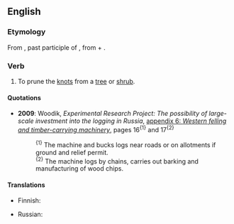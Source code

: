 {{rfv|dictionary word only?}}
==English==

===Etymology===
From {{etyl|la}} {{term|lang=la|abnodatus}}, past participle of {{term|lang=la|abnodare}}, from {{term|lang=la|ab}} + {{term|lang=la|nodus||knot}}.

===Verb===
{{en-verb|abnodat|ing}}

# {{transitive|rare}} To prune the [[knot]]s from a [[tree]] or [[shrub]].

====Quotations====
* '''2009''': Woodik, ''Experimental Research Project: The possibility of large-scale investment into the logging in Russia'', <span class="plainlinks">[http://woodik.ru/eng/files/ap06.pdf appendix 6: ''Western felling and timber-carrying machinery'']</span>, pages 16<sup>{1}</sup> and 17<sup>{2}</sup>
*: <sup>{1}</sup> The machine {{citedterm|abnodates}} and bucks logs near roads or on allotments if ground and relief permit.
*: <sup>{2}</sup> The machine {{citedterm|abnodates}} logs by chains, carries out barking and manufacturing of wood chips.

====Translations====
{{trans-top|prune the knots from a tree}}
* Finnish: {{t-|fi|oksia}}
{{trans-mid}}
* Russian: {{t|ru|обрезать сучья}}
{{trans-bottom}}